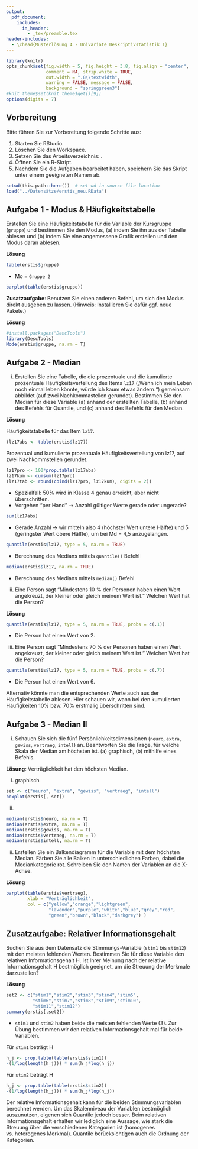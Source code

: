 ```yaml
---
output:
  pdf_document:
    includes:
      in_header: 
        - _tex/preamble.tex
header-includes: 
  - \chead{Musterlösung 4 - Univariate Deskriptivstatistik I}
---
```


```r
library(knitr)
opts_chunk$set(fig.width = 5, fig.height = 3.8, fig.align = "center", 
               comment = NA, strip.white = TRUE, 
               out.width = ".8\\textwidth",
               warning = FALSE, message = FALSE, 
               background = "springgreen3")
#knit_theme$set(knit_theme$get()[9])
options(digits = 7)
```

## Vorbereitung

Bitte führen Sie zur Vorbereitung folgende Schritte aus:

1.  Starten Sie RStudio.
2.  Löschen Sie den Workspace. 
3.  Setzen Sie das Arbeitsverzeichnis: \menu{Session > Set Working Directory > Choose Directory}.
3.  Öffnen Sie ein R-Skript.
4.  Nachdem Sie die Aufgaben bearbeitet haben, speichern Sie das Skript unter einem geeigneten Namen ab.

```r
setwd(this.path::here())  # set wd in source file location
load("../Datensätze/erstis_neu.RData")
```

## Aufgabe 1 - Modus & Häufigkeitstabelle

Erstellen Sie eine Häufigkeitstabelle für die Variable der Kursgruppe (`gruppe`) und bestimmen Sie den Modus, (a) indem Sie ihn aus der Tabelle ablesen und (b) indem Sie eine angemessene Grafik erstellen und den Modus daran ablesen.

**Lösung**

```r
table(erstis$gruppe)
```
- Mo = `Gruppe 2`

```r
barplot(table(erstis$gruppe))
```

**Zusatzaufgabe**: Benutzen Sie einen anderen Befehl, um sich den Modus direkt ausgeben zu lassen. (Hinweis: Installieren Sie dafür ggf. neue Pakete.)

**Lösung**

```r
#install.packages("DescTools")
library(DescTools)
Mode(erstis$gruppe, na.rm = T)
```

## Aufgabe 2 - Median

(i) Erstellen Sie eine Tabelle, die die prozentuale und die kumulierte prozentuale Häufigkeitsverteilung des Items `lz17` („Wenn ich mein Leben noch einmal leben könnte, würde ich kaum etwas ändern.“) gemeinsam abbildet (auf zwei Nachkommastellen gerundet). Bestimmen Sie den Median für diese Variable (a) anhand der erstellten Tabelle, (b) anhand des Befehls für Quantile, und (c) anhand des Befehls für den Median.

**Lösung**

Häufigkeitstabelle für das Item `lz17`.

```r
(lz17abs <- table(erstis$lz17))
```

Prozentual und kumulierte prozentuale Häufigkeitsverteilung von lz17, auf zwei Nachkommstellen gerundet.

```r
lz17pro <- 100*prop.table(lz17abs)
lz17kum <- cumsum(lz17pro)
(lz17tab <- round(cbind(lz17pro, lz17kum), digits = 2))
```
- Spezialfall: 50% wird in Klasse 4 genau erreicht, aber nicht überschritten.
- Vorgehen “per Hand” -> Anzahl gültiger Werte gerade oder ungerade?

```r
sum(lz17abs)
```
- Gerade Anzahl -> wir mitteln also 4 (höchster Wert untere Hälfte) und 5 (geringster Wert obere Hälfte), um bei Md = 4,5 anzugelangen.

```r
quantile(erstis$lz17, type = 5, na.rm = TRUE)
```
- Berechnung des Medians mittels `quantile()` Befehl

```r
median(erstis$lz17, na.rm = TRUE)
```
- Berechnung des Medians mittels `median()` Befehl

(ii) Eine Person sagt "Mindestens 10 % der Personen haben einen Wert angekreuzt, der kleiner oder gleich meinem Wert ist." Welchen Wert hat die Person? 

**Lösung**

```r
quantile(erstis$lz17, type = 5, na.rm = TRUE, probs = c(.1))
```
- Die Person hat einen Wert von 2. 

(iii) Eine Person sagt "Mindestens 70 % der Personen haben einen Wert angekreuzt, der kleiner oder gleich meinem Wert ist." Welchen Wert hat die Person? 

```r
quantile(erstis$lz17, type = 5, na.rm = TRUE, probs = c(.7))
```
- Die Person hat einen Wert von 6. 

Alternativ könnte man die entsprechenden Werte auch aus der Häufigkeitstabelle ablesen. Hier schauen wir, wann bei den kumulierten Häufigkeiten 10% bzw. 70% erstmalig überschritten sind. 

## Aufgabe 3 - Median II

(i) Schauen Sie sich die fünf Persönlichkeitsdimensionen (`neuro`, `extra`, `gewiss`, `vertraeg`, `intell`) an. Beantworten Sie die Frage, für welche Skala der Median am höchsten ist. (a) graphisch, (b) mithilfe eines Befehls.

**Lösung**: Verträglichkeit hat den höchsten Median.

(i) graphisch
```r
set <- c("neuro", "extra", "gewiss", "vertraeg", "intell")
boxplot(erstis[, set])
```
(ii)
```r
median(erstis$neuro, na.rm = T)
median(erstis$extra, na.rm = T)
median(erstis$gewiss, na.rm = T)
median(erstis$vertraeg, na.rm = T)
median(erstis$intell, na.rm = T)
```

(ii) Erstellen Sie ein Balkendiagramm für die Variable mit dem höchsten Median. Färben Sie alle Balken in unterschiedlichen Farben, dabei die Mediankategorie rot. Schreiben Sie den Namen der Variablen an die X-Achse.

**Lösung**


```r
barplot(table(erstis$vertraeg),
        xlab = "Verträglichkeit",
        col = c("yellow","orange","lightgreen",
                "lavender","purple","white","blue","grey","red",
                "green","brown","black","darkgrey") )
```
\newpage
## Zusatzaufgabe: Relativer Informationsgehalt

Suchen Sie aus dem Datensatz die Stimmungs-Variable (`stim1` bis `stim12`) mit den meisten fehlenden Werten. Bestimmen Sie für diese Variable den relativen Informationsgehalt H. Ist Ihrer Meinung nach der relative
Informationsgehalt H bestmöglich geeignet, um die Streuung der Merkmale darzustellen?

**Lösung**

```r
set2 <- c("stim1","stim2","stim3","stim4","stim5",
          "stim6","stim7","stim8","stim9","stim10",
          "stim11","stim12")
summary(erstis[,set2])
```

- `stim1` und `stim2` haben beide die meisten fehlenden Werte (3). Zur Übung bestimmen wir den relativen Informationsgehalt mal für beide Variablen. 

Für `stim1` beträgt H 
```r
h_j <- prop.table(table(erstis$stim1))
-(1/log(length(h_j))) * sum(h_j*log(h_j))
```

Für `stim2` beträgt H 
```r
h_j <- prop.table(table(erstis$stim2))
-(1/log(length(h_j))) * sum(h_j*log(h_j))
```

Der relative Informationsgehalt kann für die beiden Stimmungsvariablen berechnet werden. Um das Skalenniveau der Variablen bestmöglich auszunutzen, eigenen sich Quantile jedoch besser. Beim relativen Informationsgehalt erhalten wir lediglich eine Aussage, wie stark die Streuung über die verschiedenen Kategorien ist (homogenes vs. heterogenes Merkmal). Quantile berücksichtigen auch die Ordnung der Kategorien.


